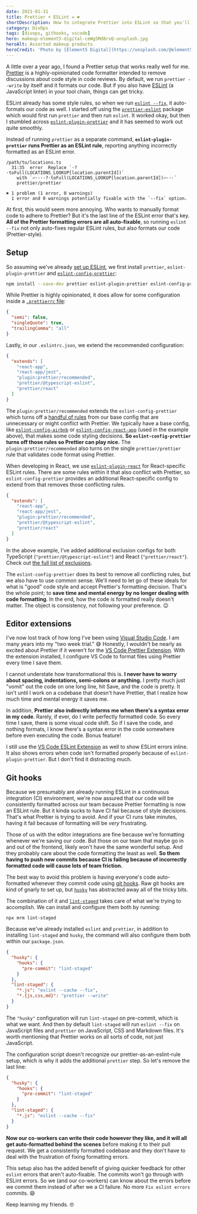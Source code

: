 ```yaml
---
date: 2021-01-31
title: Prettier + ESLint = ❤️
shortDescription: How to integrate Prettier into ESLint so that you'll never have to think of code formatting again!
category: DivOps
tags: [divops, githooks, vscode]
hero: makeup-element5-digital-ceWgSMd8rvQ-unsplash.jpg
heroAlt: Assorted makeup products
heroCredit: 'Photo by [Element5 Digital](https://unsplash.com/@element5digital)'
---
```


A little over a year ago, I found a Prettier setup that works really well for me. [Prettier](https://prettier.io/) is a highly-opinionated code formatter intended to remove discussions about code style in code reviews. By default, we run `prettier --write` by itself and it formats our code. But if you also have [ESLint](https://eslint.org/) (a JavaScript linter) in your tool chain, things can get tricky.

ESLint already has some style rules, so when we run [`eslint --fix`](https://eslint.org/docs/user-guide/command-line-interface#-fix), it auto-formats our code as well. I started off using the [`prettier-eslint`](https://github.com/prettier/prettier-eslint) package which would first run `prettier` and then run `eslint`. It worked okay, but then I stumbled across [`eslint-plugin-prettier`](https://github.com/prettier/eslint-plugin-prettier) and it has seemed to work out quite smoothly.

Instead of running `prettier` as a separate command, **`eslint-plugin-prettier` runs Prettier as an ESLint rule**, reporting anything incorrectly formatted as an ESLint error.

```
/path/to/locations.ts
  31:35  error  Replace `·?·toFull(LOCATIONS_LOOKUP[location.parentId])`
    with `⏎····?·toFull(LOCATIONS_LOOKUP[location.parentId])⏎···`
    prettier/prettier

✖ 1 problem (1 error, 0 warnings)
  1 error and 0 warnings potentially fixable with the `--fix` option.
```

At first, this would seem more annoying. Who wants to manually format code to adhere to Prettier? But it's the last line of the ESLint error that's key. **All of the Prettier formatting errors are all auto-fixable**, so running `eslint --fix` not only auto-fixes regular ESLint rules, but also formats our code (Prettier-style).

## Setup

So assuming we've already [set up ESLint](https://eslint.org/docs/user-guide/getting-started), we first install `prettier`, `eslint-plugin-prettier` and [`eslint-config-prettier`](https://github.com/prettier/eslint-config-prettier):

```sh
npm install --save-dev prettier eslint-plugin-prettier eslint-config-prettier
```

While Prettier is highly opinionated, it does allow for some configuration inside a [`.prettierrc` file](https://prettier.io/docs/en/configuration.html):

```json
{
  "semi": false,
  "singleQuote": true,
  "trailingComma": "all"
}
```

Lastly, in our `.eslintrc.json`, we extend the recommended configuration:

```json {5}
{
  "extends": [
    "react-app",
    "react-app/jest",
    "plugin:prettier/recommended",
    "prettier/@typescript-eslint",
    "prettier/react"
  ]
}
```

The `plugin:prettier/recommended` extends the `eslint-config-prettier` which turns off a [handful of rules](https://github.com/prettier/eslint-config-prettier#special-rules) from our base config that are unnecessary or might conflict with Prettier. We typically have a base config, like [`eslint-config-airbnb`](https://www.npmjs.com/package/eslint-config-airbnb) or [`eslint-config-react-app`](https://www.npmjs.com/package/eslint-config-react-app) (used in the example above), that makes some code styling decisions. **So `eslint-config-prettier` turns off those rules so Prettier can play nice.** The `plugin:prettier/recommended` also turns on the single `prettier/prettier` rule that validates code format using Prettier.

When developing in React, we use [`eslint-plugin-react`](https://github.com/yannickcr/eslint-plugin-react) for React-specific ESLint rules. There are some rules within it that also conflict with Prettier, so `eslint-config-prettier` provides an additional React-specific config to extend from that removes those conflicting rules.

```json {6-7}
{
  "extends": [
    "react-app",
    "react-app/jest",
    "plugin:prettier/recommended",
    "prettier/@typescript-eslint",
    "prettier/react"
  ]
}
```

In the above example, I've added additional exclusion configs for both TypeScript (`"prettier/@typescript-eslint"`) and React (`"prettier/react"`). Check out [the full list of exclusions](https://github.com/prettier/eslint-config-prettier#installation).

The `eslint-config-prettier` does its best to remove all conflicting rules, but we also have to use common sense. We'll need to let go of these ideals for what is "good" code style and accept Prettier's formatting decision. That's the whole point; to **save time and mental energy by no longer dealing with code formatting**. In the end, how the code is formatted really doesn't matter. The object is consistency, not following your preference. 😉

## Editor extensions

I've now lost track of how long I've been using [Visual Studio Code](https://code.visualstudio.com/). I am many years into my "two week trial." 😅 Honestly, I wouldn't be nearly as excited about Prettier if it weren't for the [VS Code Prettier Extension](https://marketplace.visualstudio.com/items?itemName=esbenp.prettier-vscode). With the extension installed, I configure VS Code to format files using Prettier every time I save them.

I cannot understate how transformational this is. **I never have to worry about spacing, indentations, semi-colons or anything.** I pretty much just "vomit" out the code on one long line, hit Save, and the code is pretty. It isn't until I work on a codebase that doesn't have Prettier, that I realize how much time and mental energy it saves me.

In addition, **Prettier also indirectly informs me when there's a syntax error in my code**. Rarely, if ever, do I write perfectly formatted code. So every time I save, there is some visual code shift. So if I save the code, and nothing formats, I know there's a syntax error in the code somewhere before even executing the code. Bonus feature!

I still use the [VS Code ESLint Extension](https://marketplace.visualstudio.com/items?itemName=dbaeumer.vscode-eslint) as well to show ESLint errors inline. It also shows errors when code isn't formatted properly because of `eslint-plugin-prettier`. But I don't find it distracting much.

## Git hooks

Because we presumably are already running ESLint in a continuous integration (CI) environment, we're now assured that our code will be consistently formatted across our team because Prettier formatting is now an ESLint rule. But it kinda sucks to have CI fail because of style decisions. That's what Prettier is trying to avoid. And if your CI runs take minutes, having it fail because of formatting will be _very_ frustrating.

Those of us with the editor integrations are fine because we're formatting whenever we're saving our code. But those on our team that maybe go in and out of the frontend, likely won't have the same wonderful setup. And they probably care about the code formatting the least as well. **So them having to push new commits because CI is failing because of incorrectly formatted code will cause lots of team friction.**

The best way to avoid this problem is having everyone's code auto-formatted whenever they commit code using [git hooks](https://git-scm.com/book/en/v2/Customizing-Git-Git-Hooks). Raw git hooks are kind of gnarly to set up, but [`husky`](https://www.npmjs.com/package/husky) has abstracted away all of the tricky bits.

The combination of it and [`lint-staged`](https://www.npmjs.com/package/lint-staged) takes care of what we're trying to accomplish. We can install and configure them both by running:

```shell
npx mrm lint-staged
```

Because we've already installed `eslint` and `prettier`, in addition to installing `lint-staged` and `husky`, the command will also configure them both within our `package.json`.

```json
{
  "husky": {
    "hooks": {
      "pre-commit": "lint-staged"
    }
  },
  "lint-staged": {
    "*.js": "eslint --cache --fix",
    "*.{js,css,md}": "prettier --write"
  }
}
```

The `"husky"` configuration will run `lint-staged` on pre-commit, which is what we want. And then by default `lint-staged` will run `eslint --fix` on JavaScript files and `prettier` on JavaScript, CSS and Markdown files. It's worth mentioning that Prettier works on all sorts of code, not just JavaScript.

The configuration script doesn't recognize our prettier-as-an-eslint-rule setup, which is why it adds the additional `prettier` step. So let's remove the last line:

```json
{
  "husky": {
    "hooks": {
      "pre-commit": "lint-staged"
    }
  },
  "lint-staged": {
    "*.js": "eslint --cache --fix"
  }
}
```

**Now our co-workers can write their code however they like, and it will all get auto-formatted behind the scenes** before making it to their pull request. We get a consistently formatted codebase and they don't have to deal with the frustration of fixing formatting errors.

This setup also has the added benefit of giving quicker feedback for other `eslint` errors that aren't auto-fixable. The commits won't go through with ESLint errors. So we (and our co-workers) can know about the errors before we commit them instead of after we a CI failure. No more `Fix eslint errors` commits. 😄

Keep learning my friends. 🤓
